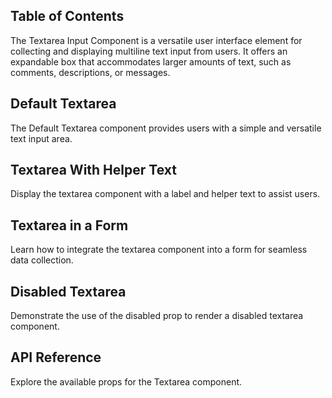 
## Table of Contents

The Textarea Input Component is a versatile user interface element for collecting and displaying multiline text input from users. It offers an expandable box that accommodates larger amounts of text, such as comments, descriptions, or messages.

## Default Textarea

The Default Textarea component provides users with a simple and versatile text input area.

<CodePreview github="Textarea" code={DefaultTextAreaCode}>
  <DefaultTextArea />
</CodePreview>

## Textarea With Helper Text

Display the textarea component with a label and helper text to assist users.

<CodePreview github="Textarea" code={TextAreaWithHelperTextCode}>
  <TextAreaWithHelperText />
</CodePreview>

## Textarea in a Form

Learn how to integrate the textarea component into a form for seamless data collection.

<CodePreview github="Textarea" code={TextAreaWithFormCode}>
  <TextAreaWithForm />
</CodePreview>

## Disabled Textarea

Demonstrate the use of the disabled prop to render a disabled textarea component.

<CodePreview github="Textarea" code={DisabledTextAreaCode}>
  <DisabledTextArea />
</CodePreview>

## API Reference

Explore the available props for the Textarea component.

<ComponentApi data={textareaApiData} />
